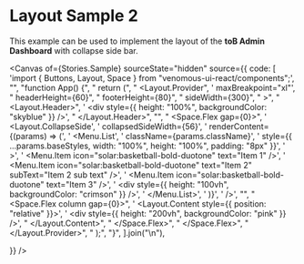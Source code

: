 
<Meta of={Stories} />

# Layout Sample 2

This example can be used to implement the layout of the **toB Admin Dashboard** with collapse side bar.

<Canvas
  of={Stories.Sample}
  sourceState="hidden"
  source={{
    code: [
      'import { Buttons, Layout, Space } from "venomous-ui-react/components";',
      "",
      "function App() {",
      "  return (",
      "    <Layout.Provider",
      '      maxBreakpoint="xl"',
      "      headerHeight={60}",
      "      footerHeight={80}",
      "      sideWidth={300}",
      "    >",
      "      <Layout.Header>",
      '        <div style={{ height: "100%", backgroundColor: "skyblue" }} />',
      "      </Layout.Header>",
      "",
      "      <Space.Flex gap={0}>", 
      '        <Layout.CollapseSide',
      '          collapsedSideWidth={56}',
      '          renderContent={(params) => (',
      '            <Menu.List',
      '              className={params.className}',
      '              style={{ ...params.baseStyles, width: "100%", height: "100%", padding: "8px" }}',
      '            >',
      '              <Menu.Item icon="solar:basketball-bold-duotone" text="Item 1" />',
      '              <Menu.Item icon="solar:basketball-bold-duotone" text="Item 2" subText="Item 2 sub text" />',
      '              <Menu.Item icon="solar:basketball-bold-duotone" text="Item 3" />',
      '              <div style={{ height: "100vh", backgroundColor: "crimson" }} />',
      '            </Menu.List>',
      '          )}',
      '        />',
      "",
      "        <Space.Flex column gap={0}>",
      '          <Layout.Content style={{ position: "relative" }}>',
      '            <div style={{ height: "200vh", backgroundColor: "pink" }} />',
      "          </Layout.Content>",
      "        </Space.Flex>",
      "      </Space.Flex>",
      "    </Layout.Provider>",
      "  );",
      "}",
    ].join("\n"),

}}
/>
